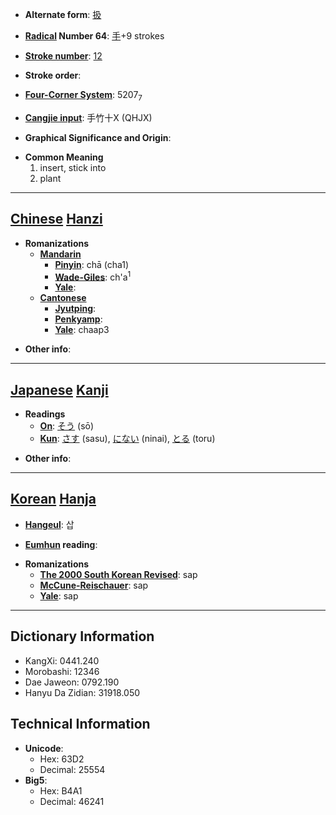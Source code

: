 * '''Alternate form''': [[扱]]

* '''[[Wiktionary:Chinese radical index| Radical]] Number 64''': [[Wiktionary:Chinese radical index 手|手]]+9 strokes

* '''[[Wiktionary:Chinese total strokes index|Stroke number]]''': [[Wiktionary:Chinese total strokes index 12|12]]

* '''Stroke order''': 

* '''[[Wiktionary:Chinese four corner index|Four-Corner System]]''': 5207<sub>7</sub>

* '''[[Wiktionary:Chinese Cangjie index|Cangjie input]]''': 手竹十X (QHJX)

* '''Graphical Significance and Origin''': 

* '''Common Meaning'''
*#insert, stick into
*# plant


----

== [[Chinese]] [[Hanzi]] ==

* '''Romanizations'''
** '''[[Mandarin]]'''
*** '''[[Pinyin]]''': chā (cha1)
*** '''[[Wade-Giles]]''': ch'a<sup>1</sup>
*** '''[[Yale]]''': 
** '''[[Cantonese]]'''
*** '''[[Jyutping]]''':
*** '''[[Penkyamp]]''': 
*** '''[[Yale]]''': chaap3

* '''Other info''': 

----

== [[Japanese]] [[Kanji]] ==

* '''Readings'''
** '''[[On]]''': [[そう]] (sō)
** '''[[Kun]]''': [[さす]] (sasu), [[にない]] (ninai), [[とる]] (toru)

* '''Other info''':  

----

== [[Korean]] [[Hanja]] ==

* '''[[Hangeul]]''': 삽

* '''[[Eumhun]] reading''': 

* '''Romanizations'''
** '''[[The 2000 South Korean Revised Romanization|The 2000 South Korean Revised]]''': sap
** '''[[McCune-Reischauer]]''': sap
** '''[[Yale]]''': sap

----

== Dictionary Information ==

* KangXi: 0441.240
* Morobashi: 12346
* Dae Jaweon: 0792.190
* Hanyu Da Zidian: 31918.050

== Technical Information ==

* '''Unicode''':
** Hex: 63D2
** Decimal: 25554
* '''Big5''':
** Hex: B4A1
** Decimal: 46241